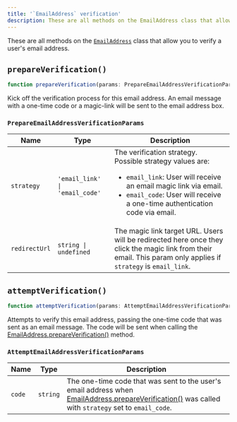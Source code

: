 ---
title: '`EmailAddress` verification'
description: These are all methods on the EmailAddress class that allow you to verify a user's email address.
---

These are all methods on the [`EmailAddress`](/docs/references/javascript/email-address/email-address) class that allow you to verify a user's email address.

## `prepareVerification()`

```typescript
function prepareVerification(params: PrepareEmailAddressVerificationParams): Promise<EmailAddress>;
```

Kick off the verification process for this email address. An email message with a one-time code or a magic-link will be sent to the email address box.

### `PrepareEmailAddressVerificationParams`

| Name | Type | Description |
| --- | --- | --- |
| `strategy` | `'email_link' \| 'email_code'` | The verification strategy.<br/>Possible strategy values are:<br/><ul><li>`email_link`: User will receive an email magic link via email.</li><li>`email_code`: User will receive a one-time authentication code via email.</li></ul> |
| `redirectUrl` | `string \| undefined` | The magic link target URL. Users will be redirected here once they click the magic link from their email. This param only applies if `strategy` is `email_link`. |

## `attemptVerification()`

```typescript
function attemptVerification(params: AttemptEmailAddressVerificationParams): Promise<EmailAddress>;
```

Attempts to verify this email address, passing the one-time code that was sent as an email message. The code will be sent when calling the [EmailAddress.prepareVerification()](#prepare-verification) method.

### `AttemptEmailAddressVerificationParams`

| Name | Type | Description |
| --- | --- | --- |
| `code` | `string` | The one-time code that was sent to the user's email address when [EmailAddress.prepareVerification()](#prepare-verification) was called with `strategy` set to `email_code`. |